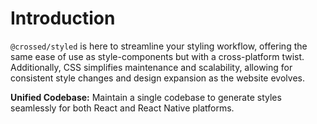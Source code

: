 # Introduction

`@crossed/styled` is here to streamline your styling workflow, offering
the same ease of use as style-components but with a cross-platform twist.  
Additionally,
CSS simplifies maintenance and scalability, allowing for consistent style changes
and design expansion as the website evolves.

<b>Unified Codebase:</b> Maintain a single codebase to generate styles seamlessly
for both React and React Native platforms.

